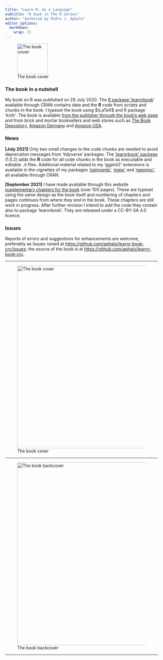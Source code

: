 ```yaml
---
title: "Learn R: As a Language"
subtitle: "A book in The R Series"
author: "Authored by Pedro J. Aphalo"
editor_options: 
  markdown: 
    wrap: 72
---
```


![The book
cover](images/frontcover-9780367182533-scaled.jpg "The book cover"){width="100"}

### The book in a nutshell

My book on R was published on 29 July 2020. The [R package
'learnrbook](https://cran.r-project.org/package=learnrbook "CRAN")'
available through CRAN contains data and the **R** code from scripts and
chunks in the book. I typeset the book using $\LaTeX$ and R package
'knitr'. The book is available [from the publisher through the book's
web
page](https://www.routledge.com/Learn-R-As-a-Language/Aphalo/p/book/9780367182533)
and from brick and mortar booksellers and web stores such as [The Book
Depository](https://www.bookdepository.com/Learn-R-Pedro-J-Aphalo/9780367182533),
[Amazon
Germany](https://www.amazon.de/-/en/Pedro-J.-Aphalo/e/B08FGXWP8Q?ref_=dbs_p_pbk_r00_abau_000000)
and [Amazon
USA](https://www.amazon.com/Learn-Language-Chapman-Hall-CRC/dp/036718253X/ref=sr_1_3?dchild=1&keywords=Aphalo&qid=1630360872&sr=8-3).

### News

**[July 2021]** Only two small changes to the code chunks are needed to
avoid deprecation messages from 'tidyverse' packages. The ['learnrbook'
package](https://docs.r4photobiology.info/learnrbook/) (1.0.2) adds the
**R** code for all code chunks in the book as executable and editable
`.R` files. Additional material related to my 'ggplot2' extensions is
available in the vignettes of my packages
['gginnards'](https://docs.r4photobiology.info/gginnards/),
['ggpp'](https://docs.r4photobiology.info/ggpp/) and
['ggpmisc'](https://docs.r4photobiology.info/ggpmisc/), all available
through CRAN.

**[September 2021]** I have made available through this website [supplementary chapters for the book](https://www.learnr-book.info/learn-r-extra-web.pdf) (over 100 pages). These are typeset using the same design as the book itself and numbering of chapters and pages continues from where they end in the book. These chapters are still work in progress. After further revision I intend to add the code they contain also to package 'learnrbook'. They are released under a CC-BY-SA 4.0 licence.

### Issues

Reports of errors and suggestions for enhancements are welcome,
preferably as Issues raised at
<https://github.com/aphalo/learnr-book-crc/issues>; the source of the
book is at <https://github.com/aphalo/learnr-book-crc>.

------------------------------------------------------------------------

![The book
cover](images/frontcover-9780367182533-scaled.jpg "The book cover"){width="600"}

------------------------------------------------------------------------

![The book
backcover](images/learnr-book-crc-backcover.png "The book backcover"){width="600"}

------------------------------------------------------------------------


